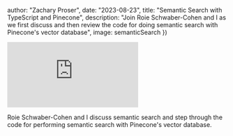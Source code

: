 


  author: "Zachary Proser",
  date: "2023-08-23",
  title: "Semantic Search with TypeScript and Pinecone",
  description: "Join Roie Schwaber-Cohen and I as we first discuss and then review the code for doing semantic search with Pinecone's vector database",
  image: semanticSearch
})


<iframe 
  class="youtube-video"
  src="https://www.youtube.com/embed/4Tt4LhJ6tD8" 
  title="Semantic Search in TypeScript using Pinecone's vector database" 
  frameborder="0" 
  allow="fullscreen;">
</iframe>

Roie Schwaber-Cohen and I discuss semantic search and step through the code for performing semantic search with Pinecone's vector database.
